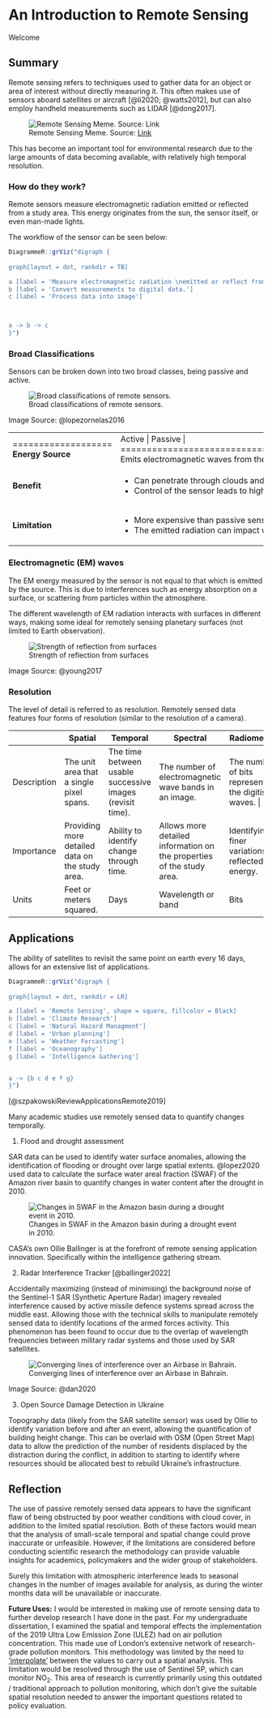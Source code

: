 # An Introduction to Remote Sensing

Welcome

## Summary

Remote sensing refers to techniques used to gather data for an object or area of interest without directly measuring it. This often makes use of sensors aboard satellites or aircraft [@li2020; @watts2012], but can also employ handheld measurements such as LIDAR [@dong2017].

![Remote Sensing Meme. Source: [Link](https://media.makeameme.org/created/remote-sensing-obtaining.jpg)](https://media.makeameme.org/created/remote-sensing-obtaining.jpg){#fig-rs-meme}

This has become an important tool for environmental research due to the large amounts of data becoming available, with relatively high temporal resolution.

### How do they work?

Remote sensors measure electromagnetic radiation emitted or reflected from a study area. This energy originates from the sun, the sensor itself, or even man-made lights.

The workflow of the sensor can be seen below:

```r
DiagrammeR::grViz("digraph {
  
graph[layout = dot, rankdir = TB]

a [label = 'Measure electromagnetic radiation \nemitted or reflect from study area ']
b [label = 'Convert measurements to digital data.']
c [label = 'Process data into image']



a -> b -> c
}")

```

### Broad Classifications

Sensors can be broken down into two broad classes, being passive and active.

![Broad classifications of remote sensors.](https://www.researchgate.net/publication/339726853/figure/fig1/AS:865831357521920@1583441690681/Differences-between-passive-and-active-sensors.png){#fig-sensing_passive_active}

Image Source: @lopezornelas2016

+---------------------------------------+---------------------------------------------------------------------------------------------------------------------------------------------------------------------------------------------------------------------------------------------------------------------------+
| =================== **Energy Source** | Active \| Passive \| ============================================================================+===================================================================================+ Emits electromagnetic waves from the sensor. \| Uses reflected energy from the sun |
+---------------------------------------+---------------------------------------------------------------------------------------------------------------------------------------------------------------------------------------------------------------------------------------------------------------------------+
| **Benefit**                           | -   Can penetrate through clouds and vegetation. \| - Cheaper and requires less specialised hardware compared to Active sensors. \| \| \|                                                                                                                                 |
|                                       | -   Control of the sensor leads to highly accurate data. \| - A wider range of wavelengths provides a more comprehensive view. \|                                                                                                                                         |
+---------------------------------------+---------------------------------------------------------------------------------------------------------------------------------------------------------------------------------------------------------------------------------------------------------------------------+
| **Limitation**                        | -   More expensive than passive sensors due to the required energy source. \| - Less effective during poor weather conditions. \| \| \|                                                                                                                                   |
|                                       | -   The emitted radiation can impact wildlife. \| - Suffers from shadow effects from vegetation (E.g. trees), soil and buildings. \|                                                                                                                                      |
+---------------------------------------+---------------------------------------------------------------------------------------------------------------------------------------------------------------------------------------------------------------------------------------------------------------------------+

### Electromagnetic (EM) waves

The EM energy measured by the sensor is not equal to that which is emitted by the source. This is due to interferences such as energy absorption on a surface, or scattering from particles within the atmosphere.

The different wavelength of EM radiation interacts with surfaces in different ways, making some ideal for remotely sensing planetary surfaces (not limited to Earth observation).

![Strength of reflection from surfaces](https://www.researchgate.net/publication/318175303/figure/fig1/AS:513582069751808@1499458915697/Strength-of-reflection-and-radiation-of-electromagnetic-waves-from-plants-earth-and.png){#fig-em_spectrum}

Image Source: @young2017

### Resolution

The level of detail is referred to as resolution. Remotely sensed data features four forms of resolution (similar to the resolution of a camera).

|             | Spatial                                         | Temporal                                                  | Spectral                                                              | Radiometric                                             |
|-------------|-------------------------------------------------|-----------------------------------------------------------|-----------------------------------------------------------------------|---------------------------------------------------------|
| Description | The unit area that a single pixel spans.        | The time between usable successive images (revisit time). | The number of electromagnetic wave bands in an image.                 | The number of bits representing the digitised waves. \| |
| Importance  | Providing more detailed data on the study area. | Ability to identify change through time.                  | Allows more detailed information on the properties of the study area. | Identifying finer variations in reflected energy.       |
| Units       | Feet or meters squared.                         | Days                                                      | Wavelength or band                                                    | Bits                                                    |

## Applications

The ability of satellites to revisit the same point on earth every 16 days, allows for an extensive list of applications.

```r
DiagrammeR::grViz("digraph {
  
graph[layout = dot, rankdir = LR]

a [label = 'Remote Sensing', shape = square, fillcolor = Black]
b [label = 'Climate Research']
c [label = 'Natural Hazard Managment']
d [label = 'Urban planning']
e [label = 'Weather Forcasting']
f [label = 'Oceanography']
g [label = 'Intelligence Gathering']


a -> {b c d e f g}
}")

```

[@szpakowskiReviewApplicationsRemote2019]

Many academic studies use remotely sensed data to quantify changes temporally.

1.  Flood and drought assessment

SAR data can be used to identify water surface anomalies, allowing the identification of flooding or drought over large spatial extents. @lopez2020 used data to calculate the surface water areal fraction (SWAF) of the Amazon river basin to quantify changes in water content after the drought in 2010.

![Changes in SWAF in the Amazon basin during a drought event in 2010.](https://i.ibb.co/8b2WJx3/10712-2020-9618-Fig7-HTML-png.webp){#fig-water-surface}

CASA's own Ollie Ballinger is at the forefront of remote sensing application innovation. Specifically within the intelligence gathering stream.

2.  Radar Interference Tracker [@ballinger2022]

Accidentally maximizing (instead of minimising) the background noise of the Sentinel-1 SAR (Synthetic Aperture Radar) imagery revealed interference caused by active missile defence systems spread across the middle east. Allowing those with the technical skills to manipulate remotely sensed data to identify locations of the armed forces activity. This phenomenon has been found to occur due to the overlap of wavelength frequencies between military radar systems and those used by SAR satellites.

![Converging lines of interference over an Airbase in Bahrain.](https://miro.medium.com/v2/resize:fit:720/format:webp/1*8jVUwoNCHqB_Z1m5FT7RhA.png){#fig-radar-interference}

Image Source: @dan2020

3.  Open Source Damage Detection in Ukraine

Topography data (likely from the SAR satellite sensor) was used by Ollie to identify variation before and after an event, allowing the quantification of building height change. This can be overlaid with OSM (Open Street Map) data to allow the prediction of the number of residents displaced by the distraction during the conflict, in addition to starting to identify where resources should be allocated best to rebuild Ukraine's infrastructure.

## Reflection

The use of passive remotely sensed data appears to have the significant flaw of being obstructed by poor weather conditions with cloud cover, in addition to the limited spatial resolution. Both of these factors would mean that the analysis of small-scale temporal and spatial change could prove inaccurate or unfeasible. However, if the limitations are considered before conducting scientific research the methodology can provide valuable insights for academics, policymakers and the wider group of stakeholders.

Surely this limitation with atmospheric interference leads to seasonal changes in the number of images available for analysis, as during the winter months data will be unavailable or inaccurate.

**Future Uses:** I would be interested in making use of remote sensing data to further develop research I have done in the past. For my undergraduate dissertation, I examined the spatial and temporal effects the implementation of the 2019 Ultra Low Emission Zone (ULEZ) had on air pollution concentration. This made use of London's extensive network of research-grade pollution monitors. This methodology was limited by the need to ['interpolate'](https://docs.qgis.org/2.18/en/docs/gentle_gis_introduction/spatial_analysis_interpolation.html) between the values to carry out a spatial analysis. This limitation would be resolved through the use of Sentinel 5P, which can monitor NO~2~. This area of research is currently primarily using this outdated / traditional approach to pollution monitoring, which don't give the suitable spatial resolution needed to answer the important questions related to policy evaluation.
